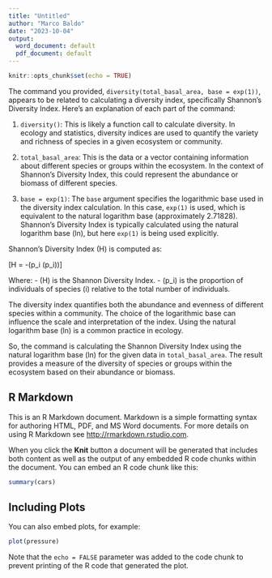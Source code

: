 ```yaml
---
title: "Untitled"
author: "Marco Baldo"
date: "2023-10-04"
output:
  word_document: default
  pdf_document: default
---
```


```r
knitr::opts_chunk$set(echo = TRUE)
```


The command you provided, `diversity(total_basal_area, base = exp(1))`, appears to be related to calculating a diversity index, specifically Shannon's Diversity Index. Here's an explanation of each part of the command:

1. `diversity()`: This is likely a function call to calculate diversity. In ecology and statistics, diversity indices are used to quantify the variety and richness of species in a given ecosystem or community.

2. `total_basal_area`: This is the data or a vector containing information about different species or groups within the ecosystem. In the context of Shannon's Diversity Index, this could represent the abundance or biomass of different species.

3. `base = exp(1)`: The `base` argument specifies the logarithmic base used in the diversity index calculation. In this case, `exp(1)` is used, which is equivalent to the natural logarithm base (approximately 2.71828). Shannon's Diversity Index is typically calculated using the natural logarithm base (ln), but here `exp(1)` is being used explicitly.

Shannon's Diversity Index (H) is computed as:

\[H = -\sum(p_i \ln(p_i))\]

Where:
- \(H\) is the Shannon Diversity Index.
- \(p_i\) is the proportion of individuals of species \(i\) relative to the total number of individuals.

The diversity index quantifies both the abundance and evenness of different species within a community. The choice of the logarithmic base can influence the scale and interpretation of the index. Using the natural logarithm base (ln) is a common practice in ecology.

So, the command is calculating the Shannon Diversity Index using the natural logarithm base (ln) for the given data in `total_basal_area`. The result provides a measure of the diversity of species or groups within the ecosystem based on their abundance or biomass.


## R Markdown

This is an R Markdown document. Markdown is a simple formatting syntax for authoring HTML, PDF, and MS Word documents. For more details on using R Markdown see <http://rmarkdown.rstudio.com>.

When you click the **Knit** button a document will be generated that includes both content as well as the output of any embedded R code chunks within the document. You can embed an R code chunk like this:

```r
summary(cars)
```

## Including Plots

You can also embed plots, for example:

```r
plot(pressure)
```

Note that the `echo = FALSE` parameter was added to the code chunk to prevent printing of the R code that generated the plot.
